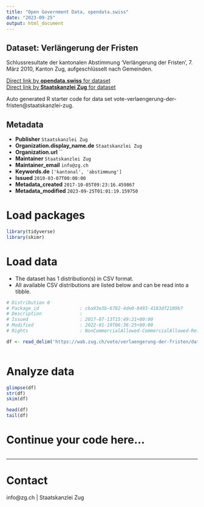 ```yaml
---
title: "Open Government Data, opendata.swiss"
date: "2023-09-25"
output: html_document
---
```


## Dataset: Verlängerung der Fristen

Schlussresultate der kantonalen Abstimmung 'Verlängerung der Fristen', 7. März 2010, Kanton Zug, aufgeschlüsselt nach Gemeinden.

[Direct link by **opendata.swiss** for dataset](https://opendata.swiss/de/dataset/verlangerung-der-fristen)<br>
[Direct link by **Staatskanzlei Zug** for dataset](https://wab.zug.ch/vote/verlaengerung-der-fristen/data)

Auto generated R starter code for data set vote-verlaengerung-der-fristen@staatskanzlei-zug.

## Metadata

- **Publisher** `Staatskanzlei Zug`
- **Organization.display_name.de** `Staatskanzlei Zug`
- **Organization.url** ``
- **Maintainer** `Staatskanzlei Zug`
- **Maintainer_email** `info@zg.ch`
- **Keywords.de** `['kantonal', 'abstimmung']`
- **Issued** `2010-03-07T00:00:00`
- **Metadata_created** `2017-10-05T09:23:16.459867`
- **Metadata_modified** `2023-09-25T01:01:19.159750`


# Load packages

```r

library(tidyverse)
library(skimr)

```

# Load data

-   The dataset has 1 distribution(s) in CSV format.
-   All available CSV distributions are listed below and can be read into a tibble.

```r

# Distribution 0
# Package_id               : cba93e3b-6782-4de0-8493-4183df2189b7
# Description              : 
# Issued                   : 2017-07-13T15:49:21+00:00
# Modified                 : 2022-01-19T06:36:25+00:00
# Rights                   : NonCommercialAllowed-CommercialAllowed-ReferenceRequired

df <- read_delim('https://wab.zug.ch/vote/verlaengerung-der-fristen/data-csv')



```

# Analyze data

```r

glimpse(df)
str(df)
skim(df)

head(df)
tail(df)

```

# Continue your code here...

```r

```

------------------------------------------------------------------------

# Contact

info@zg.ch | Staatskanzlei Zug
